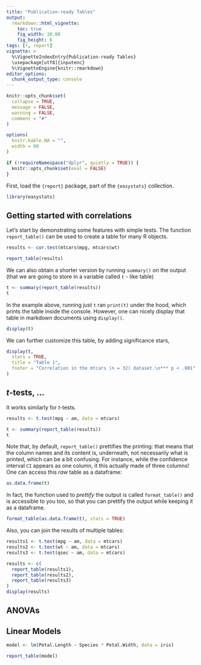 ```yaml
---
title: "Publication-ready Tables"
output: 
  rmarkdown::html_vignette:
    toc: true
    fig_width: 10.08
    fig_height: 6
tags: [r, report]
vignette: >
  %\VignetteIndexEntry{Publication-ready Tables}
  \usepackage[utf8]{inputenc}
  %\VignetteEngine{knitr::rmarkdown}
editor_options: 
  chunk_output_type: console
---
```


```r
knitr::opts_chunk$set(
  collapse = TRUE,
  message = FALSE,
  warning = FALSE,
  comment = "#"
)

options(
  knitr.kable.NA = "",
  width = 60
)

if (!requireNamespace("dplyr", quietly = TRUE)) {
  knitr::opts_chunk$set(eval = FALSE)
}
```


First, load the `{report}` package, part of the `{easystats}` collection.

```r
library(easystats)
```


## Getting started with correlations

Let's start by demonstrating some features with simple tests. The function `report_table()` can be used to create a table for many R objects.

```r
results <- cor.test(mtcars$mpg, mtcars$wt)

report_table(results)
```

We can also obtain a shorter version by running `summary()` on the output (that we are going to store in a variable called `t` - like table)

```r
t <- summary(report_table(results))
t
```

In the example above, running just `t` ran `print(t)` under the hood, which prints the table inside the console. However, one can nicely display that table in markdown documents using `display()`.

```r
display(t)
```

We can further customize this table, by adding significance stars, 


```r
display(t,
  stars = TRUE,
  title = "Table 1",
  footer = "Correlation in the mtcars (n = 32) dataset.\n*** p < .001"
)
```

## *t*-tests, ...

It works similarly for *t*-tests.

```r
results <- t.test(mpg ~ am, data = mtcars)

t <- summary(report_table(results))
t
```

Note that, by default, `report_table()` prettifies the printing: that means that the column names and its content is, underneath, not necessarily what is printed, which can be a bit confusing. For instance, while the confidence interval `CI` appears as one column, it this actually made of three columns! One can access this *raw* table as a dataframe:

```r
as.data.frame(t)
```

In fact, the function used to *prettify* the output is called `format_table()` and is accessible to you too, so that you can prettify the output while keeping it as a dataframe.

```r
format_table(as.data.frame(t), stars = TRUE)
```

Also, you can join the results of multiple tables:

```r
results1 <- t.test(mpg ~ am, data = mtcars)
results2 <- t.test(wt ~ am, data = mtcars)
results3 <- t.test(qsec ~ am, data = mtcars)

results <- c(
  report_table(results1),
  report_table(results2),
  report_table(results3)
)
display(results)
```


## ANOVAs



## Linear Models

```r
model <- lm(Petal.Length ~ Species * Petal.Width, data = iris)

report_table(model)
```


